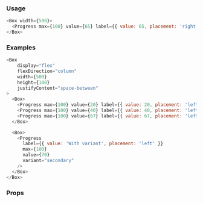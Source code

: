 ### Usage

```javascript
<Box width={500}>
  <Progress max={100} value={65} label={{ value: 65, placement: 'right' }} />
</Box>
```

### Examples

```javascript
<Box
    display="flex"
    flexDirection="column"
    width={500}
    height={100}
    justifyContent="space-between"
>
  <Box>
    <Progress max={100} value={20} label={{ value: 20, placement: 'left' }} />
    <Progress max={100} value={40} label={{ value: 40, placement: 'left' }} />
    <Progress max={100} value={67} label={{ value: 67, placement: 'left' }} />
  </Box>

  <Box>
    <Progress
      label={{ value: 'With variant', placement: 'left' }}
      max={100}
      value={70}
      variant="secondary"
    />
  </Box>
</Box>
```

### Props

<PropsTable component="Progress" platform="web" />
